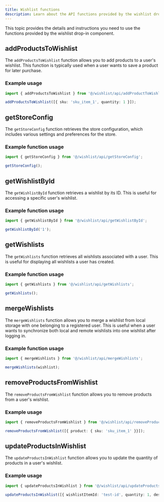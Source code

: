 ```yaml
---
title: Wishlist functions
description: Learn about the API functions provided by the wishlist drop-in component.
---
```


This topic provides the details and instructions you need to use the functions provided by the wishlist drop-in component.

## addProductsToWishlist

The `addProductsToWishlist` function allows you to add products to a user's wishlist.
This function is typically used when a user wants to save a product for later purchase.

### Example usage

```typescript
import { addProductsToWishlist } from '@/wishlist/api/addProductToWishlist';

addProductsToWishlist([{ sku: 'sku_item_1', quantity: 1 }]);
```

## getStoreConfig

The `getStoreConfig` function retrieves the store configuration, which includes various settings and preferences for the store.

### Example function usage

```typescript
import { getStoreConfig } from '@/wishlist/api/getStoreConfig';

getStoreConfig();
```

## getWishlistById

The `getWishlistById` function retrieves a wishlist by its ID. This is useful for accessing a specific user's wishlist.

### Example function usage

```typescript
import { getWishlistById } from '@/wishlist/api/getWishlistById';

getWishlistById('1');
```

## getWishlists

The `getWishlists` function retrieves all wishlists associated with a user. This is useful for displaying all wishlists a user has created.

### Example function usage

```typescript
import { getWishlists } from '@/wishlist/api/getWishlists';

getWishlists();
```

## mergeWishlists

The `mergeWishlists` function allows you to merge a wishlist from local storage with one belonging to a registered user.
This is useful when a user wants to synchronize both local and remote wishlists into one wishlist after logging in.

### Example function usage

```typescript
import { mergeWishlists } from '@/wishlist/api/mergeWishlists';

mergeWishlists(wishlist);
```

## removeProductsFromWishlist

The `removeProductsFromWishlist` function allows you to remove products from a user's wishlist.

### Example usage

```typescript
import { removeProductsFromWishlist } from '@/wishlist/api/removeProductsFromWishlist';

removeProductsFromWishlist([{ product: { sku: 'sku_item_1' }}]);
```

## updateProductsInWishlist

The `updateProductsInWishlist` function allows you to update the quantity of products in a user's wishlist.

### Example usage

```typescript
import { updateProductsInWishlist } from '@/wishlist/api/updateProductsInWishlist';

updateProductsInWishlist([{ wishlistItemId: 'test-id', quantity: 1, description: 'Lorem ipsum' }]);
```
